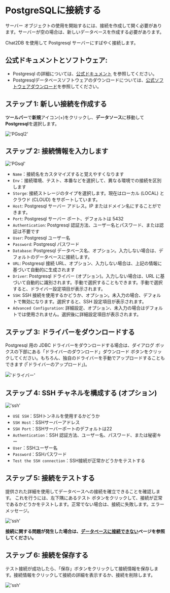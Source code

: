 # PostgreSQLに接続する

サーバー オブジェクトの使用を開始するには、接続を作成して開く必要があります。サーバーが空の場合は、新しいデータベースを作成する必要があります。

Chat2DB を使用して Postgresql サーバーにすばやく接続します。

## 公式ドキュメントとソフトウェア:

- Postgresql の詳細については、[公式ドキュメント](https://www.postgresql.org/docs/current/) を参照してください。
- Postgresqlデータベースソフトウェアのダウンロードについては、[公式ソフトウェアダウンロード](https://www.postgresql.org/download/)を参照してください。

## ステップ 1: 新しい接続を作成する

**ツールバー**で**新規**アイコン(+)をクリックし、**データソース**に移動して**Postgresql**を選択します。

!['PGsql2'](/image/connection/PGsql2.png)

## ステップ 2: 接続情報を入力します

!['PGsql'](/image/connection/PGsql.png)

- `Name`：接続名をカスタマイズすると覚えやすくなります
- `Env`：接続環境、テスト、本番などを選択して、異なる環境での接続を区別します
- `Storge`: 接続ストレージのタイプを選択します。現在はローカル (LOCAL) とクラウド (CLOUD) をサポートしています。
- `Host`: Postgresql サーバー アドレス。IP またはドメイン名にすることができます。
- `Port`: Postgresql サーバー ポート、デフォルトは 5432
- `Authentication`: Postgresql 認証方法、ユーザー名とパスワード、または認証は不要です
- `User`: Postgresql ユーザー名
- `Password`: Postgresql パスワード
- `Database`: Postgresql データベース名、オプション。入力しない場合は、デフォルトのデータベースに接続します。
- `URL`: Postgresql 接続 URL、オプション、入力しない場合は、上記の情報に基づいて自動的に生成されます
- `Driver`: Postgresql ドライバー (オプション)。入力しない場合は、URL に基づいて自動的に識別されます。手動で選択することもできます。手動で選択すると、ドライバー設定項目が表示されます。
- `SSH`: SSH 接続を使用するかどうか、オプション。未入力の場合、デフォルトで無効になります。選択すると、SSH 設定項目が表示されます。
- `Advanced Configuration`: 詳細設定、オプション、未入力の場合はデフォルトでは使用されません。選択後に詳細設定項目が表示されます。

## ステップ 3: ドライバーをダウンロードする

Postgresql 用の JDBC ドライバーをダウンロードする場合は、ダイアログ ボックスの下部にある「ドライバーのダウンロード」ダウンロード ボタンをクリックしてください。もちろん、独自のドライバーを手動でアップロードすることもできます (「ドライバーのアップロード」)。

!['ドライバー'](/image/connection/driver.png)

## ステップ 4: SSH チャネルを構成する (オプション)

!['ssh'](/image/connection/ssh.png)
- `USE SSH`：SSHトンネルを使用するかどうか
- `SSH Host`：SSHサーバーアドレス
- `SSH Port`：SSHサーバーポートのデフォルトは22
- `Authentication`：SSH 認証方法、ユーザー名、パスワード、または秘密キー
- `User`：SSHユーザー名
- `Password`：SSHパスワード
- `Test the SSH connection`：SSH接続が正常かどうかをテストする

## ステップ 5: 接続をテストする

提供された詳細を使用してデータベースへの接続を確立できることを確認します。
これを行うには、左下隅にあるテスト ボタンをクリックして、接続が正常であるかどうかをテストします。正常でない場合は、接続に失敗します。エラーメッセージ。

!['ssh'](/image/connection/test.png)

**接続に関する問題が発生した場合は、[データベースに接続できない]((https://docs.chat2db.ai/docs/question/Cannot-connect-to-database))ページを参照してください。**

## ステップ 6: 接続を保存する

テスト接続が成功したら、「保存」ボタンをクリックして接続情報を保存します。接続情報をクリックして接続の詳細を表示するか、接続を削除します。

!['ssh'](/image/connection/test.png)